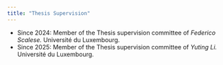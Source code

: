 ```yaml
---
title: "Thesis Supervision"
---
```


* Since 2024: Member of the Thesis supervision committee of *Federico Scalese.* Université du Luxembourg. 
* Since 2025: Member of the Thesis supervision committee of *Yuting Li.* Université du Luxembourg. 